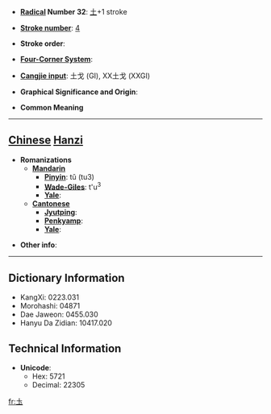 * '''[[Wiktionary:Chinese radical index| Radical]] Number 32''': [[Wiktionary:Chinese radical index 土|土]]+1 stroke

* '''[[Wiktionary:Chinese total strokes index|Stroke number]]''': [[Wiktionary:Chinese total strokes index 4|4]]

* '''Stroke order''': 

* '''[[Wiktionary:Chinese four corner index|Four-Corner System]]''': 

* '''[[Wiktionary:Chinese Cangjie index|Cangjie input]]''': 土戈 (GI), XX土戈 (XXGI)

* '''Graphical Significance and Origin''': 

* '''Common Meaning'''

----

== [[Chinese]] [[Hanzi]] ==

* '''Romanizations'''
** '''[[Mandarin]]'''
*** '''[[Pinyin]]''': tǔ (tu3)
*** '''[[Wade-Giles]]''': t'u<sup>3</sup>
*** '''[[Yale]]''': 
** '''[[Cantonese]]'''
*** '''[[Jyutping]]''':
*** '''[[Penkyamp]]''': 
*** '''[[Yale]]''': 

* '''Other info''': 

----

== Dictionary Information ==

* KangXi: 0223.031
* Morohashi: 04871
* Dae Jaweon: 0455.030
* Hanyu Da Zidian: 10417.020

== Technical Information ==

* '''Unicode''':
** Hex: 5721
** Decimal: 22305

[[fr:圡]]